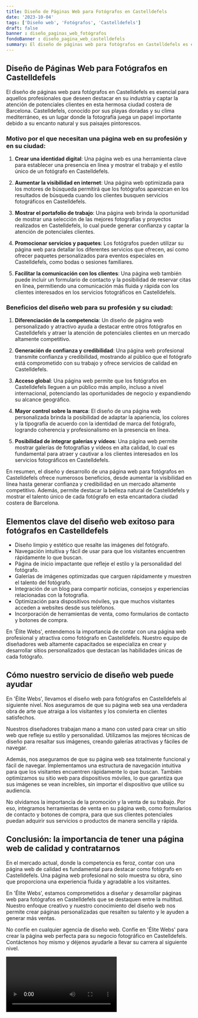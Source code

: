 ```yaml
---
title: Diseño de Páginas Web para Fotógrafos en Castelldefels
date: '2023-10-04'
tags: ['Diseño web', 'Fotógrafos', 'Castelldefels']
draft: false
banner : diseño_paginas_web_fotógrafos
fondoBanner : diseño_pagina_web_castelldefels
summary: El diseño de páginas web para fotógrafos en Castelldefels es esencial para aquellos profesionales que deseen destacar en su industria y captar la atención de potenciales clientes en esta hermosa ciudad costera de Barcelona. Castelldefels, conocido por sus playas doradas y su clima mediterráneo, es un lugar donde la fotografía juega un papel importante debido a su encanto natural y sus paisajes pintorescos.
---
```


## Diseño de Páginas Web para Fotógrafos en Castelldefels

El diseño de páginas web para fotógrafos en Castelldefels es esencial para aquellos profesionales que deseen destacar en su industria y captar la atención de potenciales clientes en esta hermosa ciudad costera de Barcelona. Castelldefels, conocido por sus playas doradas y su clima mediterráneo, es un lugar donde la fotografía juega un papel importante debido a su encanto natural y sus paisajes pintorescos.

### Motivo por el que necesitan una página web en su profesión y en su ciudad:

1. **Crear una identidad digital**: Una página web es una herramienta clave para establecer una presencia en línea y mostrar el trabajo y el estilo único de un fotógrafo en Castelldefels.

2. **Aumentar la visibilidad en internet**: Una página web optimizada para los motores de búsqueda permitirá que los fotógrafos aparezcan en los resultados de búsqueda cuando los clientes busquen servicios fotográficos en Castelldefels.

3. **Mostrar el portafolio de trabajo**: Una página web brinda la oportunidad de mostrar una selección de las mejores fotografías y proyectos realizados en Castelldefels, lo cual puede generar confianza y captar la atención de potenciales clientes.

4. **Promocionar servicios y paquetes**: Los fotógrafos pueden utilizar su página web para detallar los diferentes servicios que ofrecen, así como ofrecer paquetes personalizados para eventos especiales en Castelldefels, como bodas o sesiones familiares.

5. **Facilitar la comunicación con los clientes**: Una página web también puede incluir un formulario de contacto y la posibilidad de reservar citas en línea, permitiendo una comunicación más fluida y rápida con los clientes interesados en los servicios fotográficos en Castelldefels.

### Beneficios del diseño web para su profesión y su ciudad:

1. **Diferenciación de la competencia**: Un diseño de página web personalizado y atractivo ayuda a destacar entre otros fotógrafos en Castelldefels y atraer la atención de potenciales clientes en un mercado altamente competitivo.

2. **Generación de confianza y credibilidad**: Una página web profesional transmite confianza y credibilidad, mostrando al público que el fotógrafo está comprometido con su trabajo y ofrece servicios de calidad en Castelldefels.

3. **Acceso global**: Una página web permite que los fotógrafos en Castelldefels lleguen a un público más amplio, incluso a nivel internacional, potenciando las oportunidades de negocio y expandiendo su alcance geográfico.

4. **Mayor control sobre la marca**: El diseño de una página web personalizada brinda la posibilidad de adaptar la apariencia, los colores y la tipografía de acuerdo con la identidad de marca del fotógrafo, logrando coherencia y profesionalismo en la presencia en línea.

5. **Posibilidad de integrar galerías y vídeos**: Una página web permite mostrar galerías de fotografías y vídeos en alta calidad, lo cual es fundamental para atraer y cautivar a los clientes interesados en los servicios fotográficos en Castelldefels.

En resumen, el diseño y desarrollo de una página web para fotógrafos en Castelldefels ofrece numerosos beneficios, desde aumentar la visibilidad en línea hasta generar confianza y credibilidad en un mercado altamente competitivo. Además, permite destacar la belleza natural de Castelldefels y mostrar el talento único de cada fotógrafo en esta encantadora ciudad costera de Barcelona.

<GifSeo />

<Cta />

## Elementos clave del diseño web exitoso para fotógrafos en Castelldefels

- Diseño limpio y estético que resalte las imágenes del fotógrafo.
- Navegación intuitiva y fácil de usar para que los visitantes encuentren rápidamente lo que buscan.
- Página de inicio impactante que refleje el estilo y la personalidad del fotógrafo.
- Galerías de imágenes optimizadas que carguen rápidamente y muestren el talento del fotógrafo.
- Integración de un blog para compartir noticias, consejos y experiencias relacionadas con la fotografía.
- Optimización para dispositivos móviles, ya que muchos visitantes acceden a websites desde sus teléfonos.
- Incorporación de herramientas de venta, como formularios de contacto y botones de compra.

En 'Élite Webs', entendemos la importancia de contar con una página web profesional y atractiva como fotógrafo en Castelldefels. Nuestro equipo de diseñadores web altamente capacitados se especializa en crear y desarrollar sitios personalizados que destacan las habilidades únicas de cada fotógrafo.

## Cómo nuestro servicio de diseño web puede ayudar

En 'Élite Webs', llevamos el diseño web para fotógrafos en Castelldefels al siguiente nivel. Nos aseguramos de que su página web sea una verdadera obra de arte que atraiga a los visitantes y los convierta en clientes satisfechos.

Nuestros diseñadores trabajan mano a mano con usted para crear un sitio web que refleje su estilo y personalidad. Utilizamos las mejores técnicas de diseño para resaltar sus imágenes, creando galerías atractivas y fáciles de navegar.

Además, nos aseguramos de que su página web sea totalmente funcional y fácil de navegar. Implementamos una estructura de navegación intuitiva para que los visitantes encuentren rápidamente lo que buscan. También optimizamos su sitio web para dispositivos móviles, lo que garantiza que sus imágenes se vean increíbles, sin importar el dispositivo que utilice su audiencia.

No olvidamos la importancia de la promoción y la venta de su trabajo. Por eso, integramos herramientas de venta en su página web, como formularios de contacto y botones de compra, para que sus clientes potenciales puedan adquirir sus servicios o productos de manera sencilla y rápida.

## Conclusión: la importancia de tener una página web de calidad y contratarnos

En el mercado actual, donde la competencia es feroz, contar con una página web de calidad es fundamental para destacar como fotógrafo en Castelldefels. Una página web profesional no solo muestra su obra, sino que proporciona una experiencia fluida y agradable a los visitantes.

En 'Élite Webs', estamos comprometidos a diseñar y desarrollar páginas web para fotógrafos en Castelldefels que se destaquen entre la multitud. Nuestro enfoque creativo y nuestro conocimiento del diseño web nos permite crear páginas personalizadas que resalten su talento y le ayuden a generar más ventas.

No confíe en cualquier agencia de diseño web. Confíe en 'Élite Webs' para crear la página web perfecta para su negocio fotográfico en Castelldefels. Contáctenos hoy mismo y déjenos ayudarle a llevar su carrera al siguiente nivel.

<Video />

<CtaBot job='Fotógrafos' city='Castelldefels'/>

<Gmaps query='Castelldefels+españa+maps' />